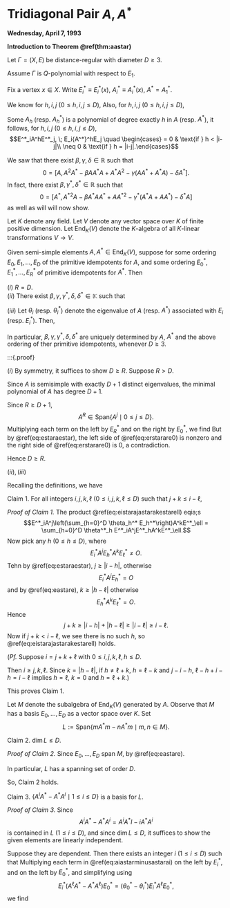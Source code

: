 # Tridiagonal Pair $A, A^*$ {#lec29}
**Wednesday, April 7, 1993** 

**Introduction to Theorem \@ref(thm:aastar)**

Let $\Gamma = (X,E)$ be distance-regular with diameter $D\geq 3$.

Assume $\Gamma$ is $Q$-polynomial with respect to $E_1$.

Fix a vertex $x\in X$. Write $E^*_i \equiv E^*_i(x)$, $A^*_i \equiv A^*_i(x)$, $A^* = A^*_1$.

We know for $h, i, j$ $(0\leq h, i, j\leq D)$,
\begin{align}
E^*_iA_hE^*_j = O & \leftrightarrow p^h_{ij} = 0\\
E_iA_h^*E_j = O & \leftrightarrow q^h_{ij} = 0.
\end{align}
Also, for $h, i, j$ $(0\leq h, i, j\leq D)$,
\begin{align}
h < |i-j| & \rightarrow p^h_{ij} = 0, \; q^h_{ij} = 0\\
h = |i-j| & \rightarrow p^h_{ij} \neq 0, \; q^h_{ij} \neq 0.
\end{align}

Some $A_h$ (resp. $A^*_h$) is a polynomial of degree exactly $h$ in $A$ (resp. $A^*$), it follows, for $h, i, j$ $(0\leq h, i, j\leq D)$,
$$E^*_iA^hE^*_j, \; E_i{A^*}^hE_j \quad \begin{cases} = 0 & \text{if } h < |i-j|\\
\neq 0 & \text{if } h = |i-j|.\end{cases}$$

We saw that there exist $\beta, \gamma, \delta\in \mathbb{R}$ such that
$$0 = [A, A^2A^*-\beta AA^*A + A^*A^2 - \gamma(AA^*+A^*A) - \delta A^*].$$
In fact, there exist $\beta, \gamma^*, \delta^*\in \mathbb{R}$ such that
$$0 = [A^*, {A^*}^2A-\beta A^*AA^* + A{A^*}^2 - \gamma^*(A^*A+AA^*) - \delta^* A]$$
as well as will will now show.

Let $K$ denote any field. Let $V$ denote any vector space over $K$ of finite positive dimension. Let $\mathrm{End}_K(V)$ denote the $K$-algebra of all $K$-linear transformations $V\to V$.


:::{.theorem #aastar}
Given semi-simple elements $A, A^*\in \mathrm{End}_K(V)$, suppose
\begin{align}
E_i(A^*)^hE_j: & \begin{cases} = 0 & \text{if } h < |i-j|\\
\neq 0 & \text{if } h = |i-j|.\end{cases} \quad (0\leq h,i,j\leq D) (\#eq:eastare)\\
E^*_iA^hE^*_j: & \begin{cases} = 0 & \text{if } h < |i-j|\\
\neq 0 & \text{if } h = |i-j|.\end{cases} \quad (0\leq h,i,j\leq R) (\#eq:estaraestar)
\end{align}
for some ordering $E_0, E_1, \ldots, E_D$ of the primitive idempotents for $A$, and some ordering $E^*_0, E^*_1, \ldots, E^*_R$ of primitive idempotents for $A^*$. Then

| $(i)$ $R = D$.

| $(ii)$ There exist $\beta, \gamma, \gamma^*, \delta, \delta^*\in \mathbb{K}$ such that
\begin{align}
0 & = [A, A^2A^*-\beta AA^*A + A^*A^2 - \gamma(AA^*+A^*A) - \delta A^*]  (\#eq:abracket)\\
& = A^3A^*-A^*A^3 - (\beta+1)(A^2A^*A-AA^*A^2)\\
& \quad -\gamma(A^2A^*-A^*A^2)-\delta(AA^*-A^*A)  (\#eq:aastar)\\
0 & = [A^*, {A^*}^2A-\beta^* A^*AA^* + A{A^*}^2 - \gamma^*(A^*A+AA^*) - \delta^* A]  (\#eq:astarbracket)\\
& = {A^*}^3A - A{A^*}^3 - (\beta+1)({A^*}^2AA^*-A^*A{A^*}^2)\\
& \quad -\gamma^*({A^*}^2A-A{A^*}^2)-\delta^*(A^*A-AA^*).  (\#eq:astara)
\end{align}

| $(iii)$ Let $\theta_i$ (resp. $\theta^*_i$) denote the eigenvalue of $A$ (resp. $A^*$) associated with $E_i$ (resp. $E^*_i$). Then,
\begin{align}
\beta & = \frac{\theta_i-\theta_{i+1}+\theta_{i+2}-\theta_{i+3}}{\theta_{i+1}-\theta_{i+2}} \quad (0\leq i\leq D-3) (\#eq:beta)\\
& = \frac{\theta^*_i-\theta^*_{i+1}+\theta^*_{i+2}-\theta^*_{i+3}}{\theta^*_{i+1}-\theta^*_{i+2}} \quad (0\leq i\leq D-3) (\#eq:betastar)\\
\gamma & = \theta_i - \beta \theta_{i+1} + \theta_{i+2} \quad (0\leq i\leq D-2) (\#eq:gamma1)\\
\gamma^* & = \theta^*_i - \beta \theta^*_{i+1} + \theta^*_{i+2} \quad (0\leq i\leq D-2) (\#eq:gammastar)\\
\delta & = \theta^2_i - \beta \theta_i\theta_{i+1} + \theta^2_{i+1} - \gamma(\theta_i + \theta_{i+1}) \quad (0\leq i\leq D-1) (\#eq:delta)\\
\delta^* & = {\theta^*}^2_i - \beta {\theta^*}_i{\theta^*}_{i+1} + {\theta^*}^2_{i+1} - \gamma^*({\theta^*}_i + {\theta^*}_{i+1}) \quad (0\leq i\leq D-1) (\#eq:deltastar)
\end{align}
In particular, $\beta, \gamma, \gamma^*, \delta, \delta^*$ are uniquely determined by $A$, $A^*$ and the above ordering of ther primitive idempotents, whenever $D\geq 3$.
:::

:::{.proof}

| $(i)$ By symmetry, it suffices to show $D\geq R$. Suppose $R > D$.

Since $A$ is semisimple with exactly $D+1$ distinct eigenvalues, the minimal polynomial of $A$ has degree $D+1$.

Since $R \geq D+1$, 
$$A^R \in \mathrm{Span}\{A^j\mid 0\leq j\leq D\}.$$
Multiplying each term on the left by $E^*_R$ and on the right by $E^*_0$, we find
\begin{equation}
E^*_RA^RE_0^* \in \mathrm{Span}\{E^*_RA^jE^*_0\mid 0\leq j\leq D\}. (\#eq:erstarare0)
\end{equation}
But by \@ref(eq:estaraestar), the left side of \@ref(eq:erstarare0) is nonzero and the right side of \@ref(eq:erstarare0) is $0$, a contradiction.

Hence $D\geq R$.

| $(ii), (iii)$
Recalling the definitions, we have
\begin{align}
A & = \sum_{i=0}^D \theta_i E_i,\\
A^* & = \sum_{i=0}^D \theta_i^* E_i^*,\\
AE_i & = E_iA = \theta_iE_i \quad (0\leq i\leq D),\\
A^*E_i^* & = E_i^*A^* = \theta_i^*E_i^* \quad (0\leq i\leq D).
\end{align}

Claim 1. For all integers $i,j,k,\ell$ $(0\leq i, j, k, \ell\leq D)$ such that $j+k \leq i-\ell$,
\begin{equation}
E^*_iA^jA^*A^kE^*_\ell = \begin{cases} \theta^*_{\ell+k}E^*_iA^{j+k}E^*_\ell & \text{if } j+k = i-l,\\
0 & \text{if } j+k < i-\ell.\end{cases} (\#eq:eistarajastarakestarell)
\end{equation}

_Proof of Claim 1._
The product \@ref(eq:eistarajastarakestarell) eqia;s
$$E^*_iA^j\left(\sum_{h=0}^D \theta_h^* E_h^*\right)A^kE^*_\ell = \sum_{h=0}^D \theta^*_h E^*_iA^jE^*_hA^kE^*_\ell.$$
Now pick any $h$ $(0\leq h\leq D)$, where
$$E^*_iA^jE^*_hA^kE^*_\ell \neq O.$$
Tehn by \@ref(eq:estaraestar), $j\geq |i-h|$, otherwise
$$E^*_iA^jE^*_h = O$$
and by \@ref(eq:eastare), $k\geq |h-\ell|$ otherwise
$$E^*_hA^kE^*_\ell = O.$$
Hence
$$j+k \geq |i-h|+|h-\ell| \geq |i-\ell| \geq i-\ell.$$
Now if $j+k < i-\ell$, we see there is no such $h$, so \@ref(eq:eistarajastarakestarell) holds.

(_Pf._ Suppose $i=j+k+\ell$ with $0\leq i, j, k,\ell, h\leq D$. 

Then $i \geq j, k, \ell$. Since $k = |h-\ell|$, if $h\neq \ell+k$, $h = \ell-k$ and $j - i-h$, 
$\ell-h+i-h = i-\ell$ implies $h=\ell$, $k = 0$ and $h = \ell + k$.)

This proves Claim 1.

Let $M$ denote the subalgebra of $\mathrm{End}_K(V)$ generated by $A$. Observe that $M$ has a basis $E_0, \ldots, E_D$ as a vector space over $K$. Set
$$L:= \mathrm{Span}\{mA^*m-nA^*m \mid m, n\in M\}.$$

Claim 2. $\dim L \leq D$.

_Proof of Claim 2._
Since $E_0, \ldots, E_D$ span $M$, 
\begin{align}
L & = \mathrm{Span}\{E_iA^*E_j - E_jA^*E_i \mid 0\leq i < j \leq D\}\\
& = \mathrm{Span}\{E_{j-1}A^*E_j - E_jA^*E_{j-1} \mid 1\leq j \leq D\}
\end{align}
by \@ref(eq:eastare).

In particular, $L$ has a spanning set of order $D$. 

So, Claim 2 holds.

Claim 3. $\{A^iA^* - A^*A^i\mid 1\leq i\leq D\}$ is a basis for $L$.

_Proof of Claim 3._
Since 
$$A^iA^*-A^*A^i = A^iA^*I - iA^*A^i$$
is contained in $L$ $(1\leq i\leq D)$, and since $\dim L \leq D$, it suffices to show the given elements are linearly independent.

Suppose they are dependent. Then there exists an integer $i$ $(1\leq i\leq D)$ such that 
\begin{equation}
A^iA^*-A^*A^i \in \mathrm{Span}(A^jA^*-A^*A^j\mid 1\leq j < i). (\#eq:aiastarminusastarai)
\end{equation}
Multiplying each term in \@ref(eq:aiastarminusastarai) on the left by $E^*_i$, and on the left by $E^*_0$, and simplifying using
$$E^*_i(A^\ell A^*-A^*A^\ell)E^*_0 = (\theta^*_0-\theta^*_i)E^*_iA^\ell E^*_0,$$
we find
\begin{equation}
E^*_iA^\ell E^*_0 \in \mathrm{Span}(E^*_iA^jE^*_0\mid 1\leq j < i). (\#eq:eistaraiestar0)
\end{equation}
